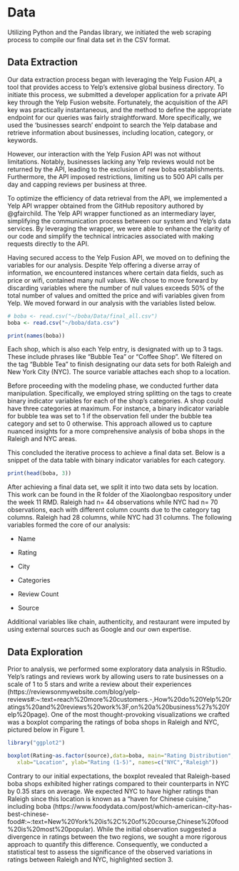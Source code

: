 # Data
Utilizing Python and the Pandas library, we initiated the web scraping process to compile our final data set in the CSV format. 

## Data Extraction

Our data extraction process began with leveraging the Yelp Fusion API, a tool that provides access to Yelp's extensive global business directory. To initiate this process, we submitted a developer application for a private API key through the Yelp Fusion website. Fortunately, the acquisition of the API key was practically instantaneous, and the method to define the appropriate endpoint for our queries was fairly straightforward. More specifically, we used the ‘businesses search’ endpoint to search the Yelp database and retrieve information about businesses, including location, category, or keywords.

However, our interaction with the Yelp Fusion API was not without limitations. Notably, businesses lacking any Yelp reviews would not be returned by the API, leading to the exclusion of new boba establishments. Furthermore, the API imposed restrictions, limiting us to 500 API calls per day and capping reviews per business at three.

To optimize the efficiency of data retrieval from the API, we implemented a Yelp API wrapper obtained from the GitHub repository authored by @gfairchild. The Yelp API wrapper functioned as an intermediary layer, simplifying the communication process between our system and Yelp's data services. By leveraging the wrapper, we were able to enhance the clarity of our code and simplify the technical intricacies associated with making requests directly to the API.

Having secured access to the Yelp Fusion API, we moved on to defining the variables for our analysis. Despite Yelp offering a diverse array of information, we encountered instances where certain data fields, such as price or wifi, contained many null values. We chose to move forward by discarding variables where the number of null values exceeds 50% of the total number of values and omitted the price and wifi variables given from Yelp. We moved forward in our analysis with the variables listed below.

```r
# boba <- read.csv("~/boba/Data/final_all.csv")
boba <- read.csv("~/boba/data.csv")

print(names(boba))
```

Each shop, which is also each Yelp entry, is designated with up to 3 tags. These include phrases like “Bubble Tea” or “Coffee Shop”. We filtered on the tag “Bubble Tea” to finish designating our data sets for both Raleigh and New York City (NYC). The source variable attaches each shop to a location.

Before proceeding with the modeling phase, we conducted further data manipulation. Specifically, we employed string splitting on the tags to create binary indicator variables for each of the shop’s categories. A shop could have three categories at maximum. For instance, a binary indicator variable for bubble tea was set to 1 if the observation fell under the bubble tea category and set to 0 otherwise. This approach allowed us to capture nuanced insights for a more comprehensive analysis of boba shops in the Raleigh and NYC areas.

This concluded the iterative process to achieve a final data set. Below is a snippet of the data table with binary indicator variables for each category.
```r
print(head(boba, 3))
```

After achieving a final data set, we split it into two data sets by location. This work can be found in the R folder of the Xiaolongbao respository under the week 11 RMD. Raleigh had n= 44 observations while NYC had n= 70 observations, each with different column counts due to the category tag columns. Raleigh had 28 columns, while NYC had 31 columns. The following variables formed the core of our analysis:

 - Name 

 - Rating

 - City

 - Categories

 - Review Count

 - Source

Additional variables like chain, authenticity, and restaurant were imputed by using external sources such as Google and our own expertise.

## Data Exploration
Prior to analysis, we performed some exploratory data analysis in RStudio. Yelp's ratings and reviews work by allowing users to rate businesses on a scale of 1 to 5 stars and write a review about their experiences (https://reviewsonmywebsite.com/blog/yelp-reviews#:~:text=reach%20more%20customers.-,How%20do%20Yelp%20ratings%20and%20reviews%20work%3F,on%20a%20business%27s%20Yelp%20page). One of the most thought-provoking visualizations we crafted was a boxplot comparing the ratings of boba shops in Raleigh and NYC, pictured below in Figure 1. 

```r
library("ggplot2")

boxplot(Rating~as.factor(source),data=boba, main="Rating Distribution",
   xlab="Location", ylab="Rating (1-5)", names=c("NYC","Raleigh"))
```

Contrary to our initial expectations, the boxplot revealed that Raleigh-based boba shops exhibited higher ratings compared to their counterparts in NYC by 0.35 stars on average. We expected NYC to have higher ratings than Raleigh since this location is known as a “haven for Chinese cuisine,” including boba (https://www.foodydata.com/post/which-american-city-has-best-chinese-food#:~:text=New%20York%20is%2C%20of%20course,Chinese%20food%20is%20most%20popular). While the initial observation suggested a divergence in ratings between the two regions, we sought a more rigorous approach to quantify this difference. Consequently, we conducted a statistical test to assess the significance of the observed variations in ratings between Raleigh and NYC, highlighted section 3. 

